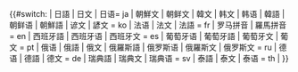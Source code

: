 <includeonly>{{#switch: {{{1|}}}
| 日語 | 日文 | 日语= ja 
| 朝鮮文 | 朝鲜文 | 韓文 | 韩文 | 韩语 | 韓語 | 朝鲜语 | 朝鮮語 | 谚文 | 諺文 = ko
| 法语 | 法文 | 法語 = fr
| 罗马拼音 | 羅馬拼音 = en
| 西班牙語 | 西班牙语 | 西班牙文 = es
| 葡萄牙语 | 葡萄牙語 | 葡萄牙文 | 葡文 = pt
| 俄语 | 俄語 | 俄文 | 俄羅斯語 | 俄罗斯语 | 俄羅斯文 | 俄罗斯文 = ru
| 德语 | 德語 | 德文 = de
| 瑞典語 | 瑞典文 | 瑞典语 = sv
| 泰語 | 泰文 | 泰语 = th
| {{{1|}}}
}}</includeonly><noinclude>{{Documentation}}</noinclude>